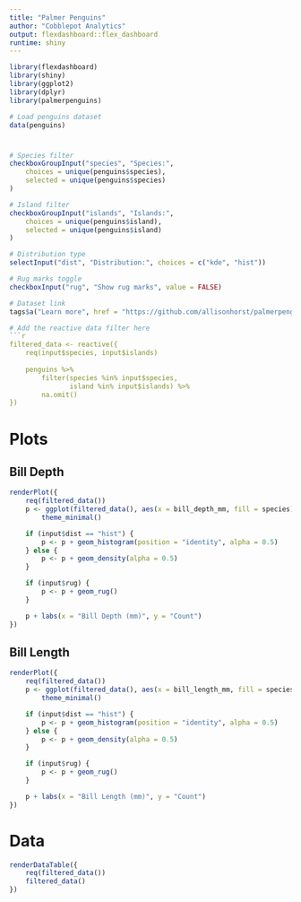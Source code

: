 ```yaml
---
title: "Palmer Penguins"
author: "Cobblepot Analytics"
output: flexdashboard::flex_dashboard
runtime: shiny
---
```


```r
library(flexdashboard)
library(shiny)
library(ggplot2)
library(dplyr)
library(palmerpenguins)

# Load penguins dataset
data(penguins)
```

# {.sidebar}

```r
# Species filter
checkboxGroupInput("species", "Species:",
    choices = unique(penguins$species),
    selected = unique(penguins$species)
)

# Island filter
checkboxGroupInput("islands", "Islands:",
    choices = unique(penguins$island),
    selected = unique(penguins$island)
)

# Distribution type
selectInput("dist", "Distribution:", choices = c("kde", "hist"))

# Rug marks toggle
checkboxInput("rug", "Show rug marks", value = FALSE)

# Dataset link
tags$a("Learn more", href = "https://github.com/allisonhorst/palmerpenguins", target = "_blank")

# Add the reactive data filter here
```r
filtered_data <- reactive({
    req(input$species, input$islands)
    
    penguins %>%
        filter(species %in% input$species,
               island %in% input$islands) %>%
        na.omit()
})
```

# Plots

## Bill Depth

```r
renderPlot({
    req(filtered_data())
    p <- ggplot(filtered_data(), aes(x = bill_depth_mm, fill = species)) +
        theme_minimal()

    if (input$dist == "hist") {
        p <- p + geom_histogram(position = "identity", alpha = 0.5)
    } else {
        p <- p + geom_density(alpha = 0.5)
    }

    if (input$rug) {
        p <- p + geom_rug()
    }

    p + labs(x = "Bill Depth (mm)", y = "Count")
})
```

## Bill Length

```r
renderPlot({
    req(filtered_data())
    p <- ggplot(filtered_data(), aes(x = bill_length_mm, fill = species)) +
        theme_minimal()

    if (input$dist == "hist") {
        p <- p + geom_histogram(position = "identity", alpha = 0.5)
    } else {
        p <- p + geom_density(alpha = 0.5)
    }

    if (input$rug) {
        p <- p + geom_rug()
    }

    p + labs(x = "Bill Length (mm)", y = "Count")
})
```

# Data

```r
renderDataTable({
    req(filtered_data())
    filtered_data()
})
```

